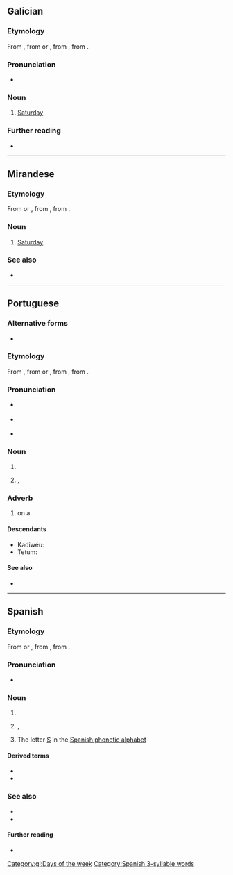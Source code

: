 {{also|sabado|Sabado}}
==Galician==
{{wikipedia|lang=gl}}

===Etymology===
From {{inh|gl|roa-opt|sabado}}, from {{inh|gl|la|-}} or {{der|gl|EL.|sabbatum}}, from {{der|gl|grc|σάββατον||Sabbath}}, from {{der|gl|he|שַׁבָּת||Sabbath|tr=shabát}}.

===Pronunciation===
* {{IPA|[ˈs̺aβaðʊ]|lang=gl}}

===Noun===
{{gl-noun|m}}

# [[Saturday]]

===Further reading===
* {{R:DRAG}}

[[Category:gl:Days of the week]]

----

==Mirandese==

===Etymology===
From {{inh|mwl|la|-}} or {{der|mwl|EL.|sabbatum}}, from {{der|mwl|grc|σάββατον||Sabbath}}, from {{der|mwl|he|שַׁבָּת||Sabbath|tr=shabát}}.

===Noun===
{{mwl-noun|m}}

# [[Saturday]]

===See also===
* {{list:days of the week/mwl}}

----

==Portuguese==

===Alternative forms===
* {{alter|pt|sabado|sábbado|sabbado||obsolete}}

===Etymology===
From {{inh|pt|roa-opt|sabado}}, from {{inh|pt|la|-}} or {{der|pt|EL.|sabbatum}}, from {{der|pt|grc|σάββατον||Sabbath}}, from {{der|pt|he|שַׁבָּת||Sabbath|tr=shabát}}.

===Pronunciation===
* {{a|Portugal}} {{IPA|/ˈsa.βɐ.ðu/|lang=pt}}
* {{a|Brazil}} {{IPA|/ˈsa.ba.du/|lang=pt}}
* {{hyphenation|sá|ba|do|lang=pt}}

===Noun===
{{pt-noun|m|s}}

# {{l|en|Saturday}}
# {{l|en|Sabbath}}, {{l|en|sabbath}}

===Adverb===
{{pt-adv|-}}

# on a {{l|en|Saturday}}

====Descendants====
* Kadiwéu: {{l|kbc|xaabado}}
* Tetum: {{l|tet|loron-sábadu}}

====See also====
* {{list:days of the week/pt}}

----

==Spanish==

===Etymology===
From {{inh|es|la|-}} or {{der|es|EL.|sabbatum}}, from {{der|es|grc|σάββατον||Sabbath}}, from {{der|es|he|שַׁבָּת||Sabbath|tr=shabát}}.

===Pronunciation===
* {{es-IPA}}

===Noun===
{{es-noun|m|sábados}}

# {{l|en|Saturday}}
# {{l|en|Sabbath}}, {{l|en|sabbath}}
# The letter [[S]] in the [[:Appendix:Spanish phonetic alphabet|Spanish phonetic alphabet]]

====Derived terms====
* {{l|es|hacer sábado}}
* {{l|es|el sábado, sabadete, camisa nueva y polvete}}

===See also===
* {{list:days of the week/es}}
* {{l|es|Sabado}}

====Further reading====
* {{R:DRAE 2001}}

[[Category:Spanish 3-syllable words]]